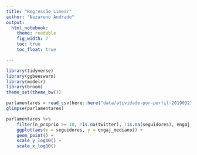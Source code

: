 ```yaml
---
title: "Regressão Linear"
author: "Nazareno Andrade"
output: 
  html_notebook:
    theme: readable
    fig_width: 7
    toc: true
    toc_float: true

---
```


```r
library(tidyverse)
library(ggbeeswarm)
library(modelr)
library(broom)
theme_set(theme_bw())
```

```r
parlamentares = read_csv(here::here("data/atividade-por-perfil-20190322.csv"))
glimpse(parlamentares)
```

```r
parlamentares %>% 
    filter(n_proprio >= 10, !is.na(twitter), !is.na(seguidores), engaj_mediano > 0) %>% 
    ggplot(aes(x = seguidores, y = engaj_mediano)) + 
    geom_point() + 
    scale_y_log10() + 
    scale_x_log10()
```

